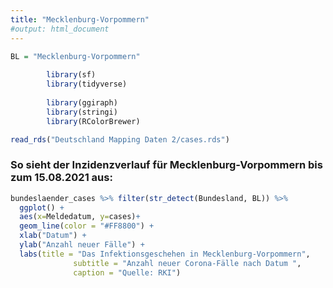 ```yaml
---
title: "Mecklenburg-Vorpommern"
#output: html_document
---
```


```r
BL = "Mecklenburg-Vorpommern"
		
		library(sf)
		library(tidyverse)
		
		library(ggiraph)
		library(stringi)
		library(RColorBrewer)
```


```r
read_rds("Deutschland Mapping Daten 2/cases.rds")
```
		
### So sieht der Inzidenzverlauf für Mecklenburg-Vorpommern bis zum 15.08.2021 aus:

```r
bundeslaender_cases %>% filter(str_detect(Bundesland, BL)) %>%
  ggplot() +
  aes(x=Meldedatum, y=cases)+
  geom_line(color = "#FF8800") +
  xlab("Datum") +
  ylab("Anzahl neuer Fälle") +
  labs(title = "Das Infektionsgeschehen in Mecklenburg-Vorpommern",
              subtitle = "Anzahl neuer Corona-Fälle nach Datum ",
              caption = "Quelle: RKI")
```